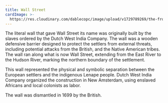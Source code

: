 ```yaml
---
title: Wall Street
cardImage: >-
  https://res.cloudinary.com/dablecopc/image/upload/v1729789269/the-frolicsome-fairy-aAQqlfNS9t0-unsplash_nepj9r.jpg
---
```


The literal wall that gave Wall Street its name was originally built by the slaves ordered by the Dutch West India Company. The wall was a wooden defensive barrier designed to protect the settlers from external threats, including potential attacks from the British, and the Native American tribes. The wall ran along what is now Wall Street, extending from the East River to the Hudson River, marking the northern boundary of the settlement.

This wall represented the physical and symbolic separation between the European settlers and the indigenous Lenape people. Dutch West India Company organized the construction in New Amsterdam, using enslaved Africans and local colonists as labor.

The wall was dismantled in 1699 by the British. 
